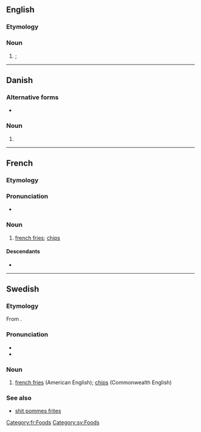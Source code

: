 {{also|pommes frites'|Pommes frites}}
==English==

===Etymology===
{{bor|en|fr|pommes frites}}

===Noun===
{{head|en|noun form}}

# {{l|en|french fries}}; {{plural of|en|pomme frite}}

----

==Danish==

===Alternative forms===
* {{l|da|pomfritter}}

===Noun===
{{head|da|noun form|g=c}}

# {{indefinite plural of|da|pomme frite}}

----

==French==

===Etymology===
{{compound|fr|pommes|frites}}

===Pronunciation===
* {{fr-IPA}}

===Noun===
{{fr-noun|f-p|head=[[pomme]]s [[frit]]es}}

# [[french fries]]; [[chip]]s
#: {{syn|fr|frites}}

====Descendants====
* {{desc|de|Pommes frites|bor=1}}

[[Category:fr:Foods]]

----

==Swedish==

===Etymology===
From {{der|sv|fr|pommes frites}}.

===Pronunciation===
* {{IPA|sv|/pɔmˈfrɪtː/}}
* {{audio|sv|Sv-pommes frites.ogg|Audio}}

===Noun===
{{head|sv|nouns}}

# [[french fries]] (American English); [[chips]] (Commonwealth English)

===See also===
* [[shit pommes frites]]

[[Category:sv:Foods]]